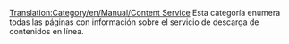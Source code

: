 [[Translation:Category/en/Manual/Content Service]]
Esta categoría enumera todas las páginas con información sobre el servicio de descarga de contenidos en línea.